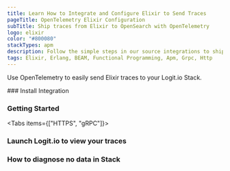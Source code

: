 ```yaml
---
title: Learn How to Integrate and Configure Elixir to Send Traces
pageTitle: OpenTelemetry Elixir Configuration
subTitle: Ship traces from Elixir to OpenSearch with OpenTelemetry
logo: elixir
color: "#800080"
stackTypes: apm
description: Follow the simple steps in our source integrations to ship traces from Elixir to OpenSearch with OpenTelemetry. Send Elixir data to your Logit.io stacks.
tags: Elixir, Erlang, BEAM, Functional Programming, Apm, Grpc, Http
---
```


Use OpenTelemetry to easily send Elixir traces to your Logit.io Stack.

<Steps>
  ### Install Integration
  <InstallIntegration/>
  
  ### Getting Started

  <Tabs items={["HTTPS", "gRPC"]}>
  
  <Tab>
    <ElixirOtlpExporterSettings protocol="http_protobuf" port="@opentelemetry.httpsPort" />
  </Tab>

  <Tab>
    <ElixirOtlpExporterSettings protocol="grpc" port="@opentelemetry.grpcPort" />
  </Tab>

  </Tabs>

  ### Launch Logit.io to view your traces

  <LaunchStack utmMedium="apm" utmCampaign="elixir" source="apm_elixir_http" />

  ### How to diagnose no data in Stack

  <DiagnoseNoData />
</Steps>